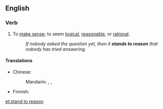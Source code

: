 ==English==

===Verb===
{{en-verb|stands to reason|standing to reason|stood to reason}}

# {{idiomatic}} To [[make sense]]; to seem [[logical]], [[reasonable]], or [[rational]].
#: ''If nobody asked the question yet, then it '''stands to reason''' that nobody has tried answering.''

====Translations====
{{trans-top|make sense}}
* Chinese:
*: Mandarin: {{t|cmn|有道理|tr=yǒu dàolǐ|sc=Hani}}, {{t|cmn|有意義|sc=Hani}}, {{t|cmn|有意义|tr=yǒu yìyì|sc=Hani}}
{{trans-mid}}
* Finnish: {{t+|fi|olla}} {{t-|fi|pääteltävissä}}
{{trans-bottom}}

[[et:stand to reason]]